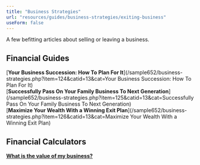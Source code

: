 ```yaml
---
title: "Business Strategies"
url: "resources/guides/business-strategies/exiting-business"
useForm: false
---
```


  
A few befitting articles about selling or leaving a business.  
  

Financial Guides
----------------

[**Your Business Succession: How To Plan For It**](/sample652/business-strategies.php?item=124&catid=13&cat=Your Business Succession: How To Plan For It)  
[**Successfully Pass On Your Family Business To Next Generation**](/sample652/business-strategies.php?item=125&catid=13&cat=Successfully Pass On Your Family Business To Next Generation)  
[**Maximize Your Wealth With a Winning Exit Plan**](/sample652/business-strategies.php?item=126&catid=13&cat=Maximize Your Wealth With a Winning Exit Plan)  

  
  

Financial Calculators
---------------------

[**What is the value of my business?**](http://www.calcxml.com/calculators/business-valuation?skn=481)  

